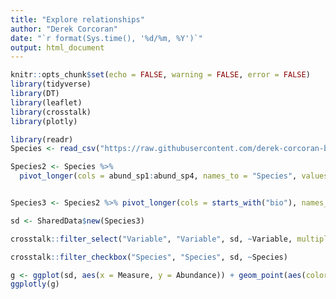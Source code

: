 ```yaml
---
title: "Explore relationships"
author: "Derek Corcoran"
date: "`r format(Sys.time(), '%d/%m, %Y')`"
output: html_document
---
```


```r
knitr::opts_chunk$set(echo = FALSE, warning = FALSE, error = FALSE)
library(tidyverse)
library(DT)
library(leaflet)
library(crosstalk)
library(plotly)

library(readr)
Species <- read_csv("https://raw.githubusercontent.com/derek-corcoran-barrios/OikosRepoducibleResearch/master/Species.csv")

Species2 <- Species %>% 
  pivot_longer(cols = abund_sp1:abund_sp4, names_to = "Species", values_to = "Abundance") %>% mutate(Species = str_remove_all(Species, "abund_"), Species =str_replace_all(Species, "sp", "Spp "))


Species3 <- Species2 %>% pivot_longer(cols = starts_with("bio"), names_to = "Variable", values_to = "Measure")
```

```r
sd <- SharedData$new(Species3)
```


```r
crosstalk::filter_select("Variable", "Variable", sd, ~Variable, multiple = F)
```


```r
crosstalk::filter_checkbox("Species", "Species", sd, ~Species)

g <- ggplot(sd, aes(x = Measure, y = Abundance)) + geom_point(aes(color = Species)) + geom_smooth(aes(color = Species)) + theme_bw()
ggplotly(g)
```


